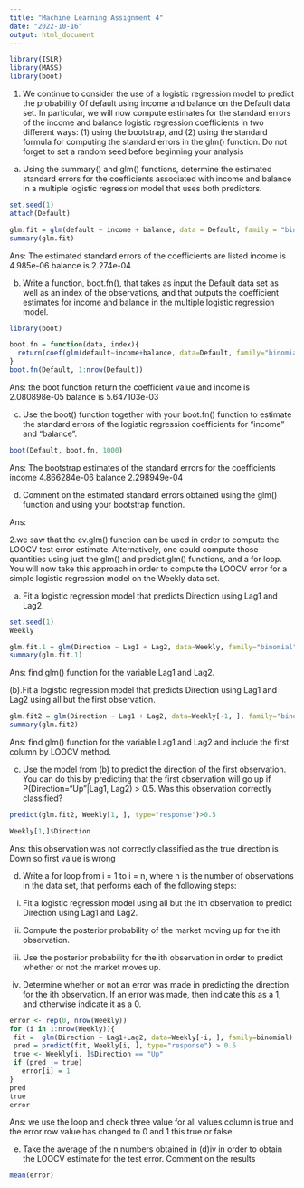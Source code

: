 ---
title: "Machine Learning Assignment 4"
date: "2022-10-16"
output: html_document
---


```{r}
library(ISLR)
library(MASS)
library(boot)
```


1.	We continue to consider the use of a logistic regression model to predict the probability 
	Of  default using income and balance on the Default data set. In particular, we will now 
compute estimates for the standard errors of the income and balance logistic regression
 coefficients in two different ways: (1) using the bootstrap, and (2) using the standard 
formula for computing the standard errors in the glm() function. Do not forget to set a 
random seed before beginning your analysis

(a) Using the summary() and glm() functions, determine the estimated standard errors for the coefficients associated with income and balance in a multiple logistic regression model that uses both predictors.


```{r}
set.seed(1)
attach(Default)
```

```{r}
glm.fit = glm(default ~ income + balance, data = Default, family = "binomial")
summary(glm.fit)
```

Ans:
  The estimated standard errors of the coefficients are listed income is 4.985e-06 balance is 2.274e-04
  
  

(b) Write a function, boot.fn(), that takes as input the Default data set as well as an index of the observations, and that outputs the coefficient estimates for income and balance in the multiple logistic regression model.  
  
```{r}
library(boot)
```


```{r}
boot.fn = function(data, index){
  return(coef(glm(default~income+balance, data=Default, family="binomial", subset=index)))  
}
boot.fn(Default, 1:nrow(Default))
```
  
Ans:
  the boot function return the coefficient value and income is 2.080898e-05 balance is 5.647103e-03
  
  

 (c) Use the boot() function together with your boot.fn() function to estimate the standard errors of the logistic regression coefficients for “income” and “balance”.
 
 
```{r}
boot(Default, boot.fn, 1000)
```

Ans:
  The bootstrap estimates of the standard errors for the coefficients income 4.866284e-06
balance 2.298949e-04
  
  
 (d) Comment on the estimated standard errors obtained using the glm() function and using your bootstrap function.
 
 Ans:
 
 
 
2.we saw that the cv.glm() function can be used in order to compute the LOOCV test error 
	estimate. Alternatively, one could compute those quantities using just the glm() and 
	predict.glm() functions, and a for loop. You will now take this approach in order to 
	compute the LOOCV error for a simple logistic regression model on the Weekly data set. 
	
(a) Fit a logistic regression model that predicts Direction using Lag1 and Lag2.


```{r}
set.seed(1)
Weekly
```

```{r}
glm.fit.1 = glm(Direction ~ Lag1 + Lag2, data=Weekly, family="binomial")
summary(glm.fit.1)
```

Ans:
  find glm() function for the variable Lag1 and Lag2.
  
  
  
 (b).Fit a logistic regression model that predicts Direction using Lag1 and Lag2 using all but the first observation.
 
```{r}
glm.fit2 = glm(Direction ~ Lag1 + Lag2, data=Weekly[-1, ], family="binomial")
summary(glm.fit2)
```

Ans:
  find glm() function for the variable Lag1 and Lag2 and include the first column by LOOCV method.
  
  
(c) Use the model from (b) to predict the direction of the first observation. You can do this by predicting that the first observation will go up if P(Direction="Up"|Lag1, Lag2) > 0.5. Was this observation correctly classified?


```{r}
predict(glm.fit2, Weekly[1, ], type="response")>0.5
```

```{r}
Weekly[1,]$Direction
```

Ans:
  this observation was not correctly classified as the true direction is Down so first value is wrong
  
  
(d) Write a for loop from i = 1 to i = n, where n is the number of observations in the data set, that performs each of the following steps:

 i. Fit a logistic regression model using all but the ith observation to predict Direction using Lag1 and Lag2.
 
  ii. Compute the posterior probability of the market moving up for the ith observation. 
iii. Use the posterior probability for the ith observation in order to predict whether or not the market moves up. 

iv. Determine whether or not an error was made in predicting the direction for the ith observation. If an error was made, then indicate this as a 1, and otherwise indicate it as a 0.

```{r}
error <- rep(0, nrow(Weekly))
for (i in 1:nrow(Weekly)){
 fit =  glm(Direction ~ Lag1+Lag2, data=Weekly[-i, ], family=binomial)
 pred = predict(fit, Weekly[i, ], type="response") > 0.5
 true <- Weekly[i, ]$Direction == "Up"
 if (pred != true)
   error[i] = 1
}
pred
true
error
```

Ans:
   we use the loop and check three value for all values column is true and the error row value has changed to 0 and 1 this true or false

 (e) Take the average of the n numbers obtained in (d)iv in order to obtain the LOOCV estimate for the test error. Comment on the results
 
```{r}
mean(error)
```

